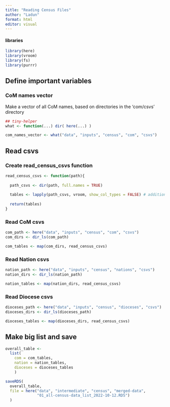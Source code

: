 ```yaml
---
title: "Reading Census Files"
author: "Ladun"
format: html
editor: visual
---
```


#### libraries

```r
library(here)
library(vroom)
library(fs)
library(purrr)
```

## Define important variables

### CoM names vector

Make a vector of all CoM names, based on directories in the 'com/csvs' directory

```r
## tiny-helper
what <- function(...) dir( here(...) )

com_names_vector <- what("data", "inputs", "census", "com", "csvs")
```

## Read csvs

### Create read_census_csvs function

```r
read_census_csvs <- function(path){
  
  path_csvs <- dir(path, full.names = TRUE)
  
  tables <- lapply(path_csvs, vroom, show_col_types = FALSE) # additional arg to avoid huge visual clutter
  
  return(tables)
}

```

### Read CoM csvs

```r
com_path <- here("data", "inputs", "census", "com", "csvs")
com_dirs <- dir_ls(com_path)

com_tables <- map(com_dirs, read_census_csvs)
```

### Read Nation csvs

```r
nation_path <- here("data", "inputs", "census", "nations", "csvs")
nation_dirs <- dir_ls(nation_path)

nation_tables <- map(nation_dirs, read_census_csvs)
```

### Read Diocese csvs

```r
dioceses_path <- here("data", "inputs", "census", "dioceses", "csvs")
dioceses_dirs <- dir_ls(dioceses_path)

dioceses_tables <- map(dioceses_dirs, read_census_csvs)
```

## Make big list and save

```r

overall_table <-
  list(
    com = com_tables,
    nation = nation_tables,
    dioceses = dioceses_tables
    )

saveRDS(
  overall_table,
  file = here("data", "intermediate", "census", "merged-data",
              "01_all-census-data_list_2022-10-12.RDS")
  )
```
